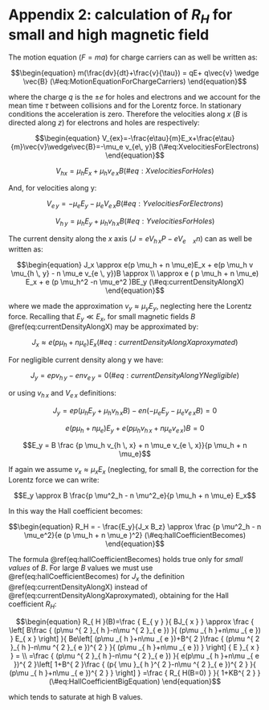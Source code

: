 # Appendix 2: calculation of $R_H$ for small and high magnetic field

The motion equation $(F=ma)$ for charge carriers can as well be written as:

$$\begin{equation}
m(\frac{dv}{dt}+\frac{v}{\tau}) = qE+ q\vec{v} \wedge \vec{B} 
(\#eq:MotionEquationForChargeCarriers)
\end{equation}$$

where the charge $q$ is the $\pm e$ for holes and electrons and we account for the mean time $\tau$ between collisions and for the Lorentz force.
In stationary conditions the acceleration is zero. Therefore the velocities along $x$ ($B$ is directed along $z$) for electrons and holes are respectively:

$$\begin{equation}
V_{ex}=-\frac{e\tau}{m}E_x+\frac{e\tau}{m}\vec{v}\wedge\vec{B}=-\mu_e v_{e\, y}B
(\#eq:XvelocitiesForElectrons)
\end{equation}$$

$$\begin{equation}
V_{hx}=\mu_h E_x+\mu_h v_{e\, x}B
(\#eq:XvelocitiesForHoles)
\end{equation}$$

And, for velocities along y:

$$\begin{equation}
V_{ e \, y} = -\mu_e E_y- \mu_e V_{e \, x} B
(\#eq:YvelocitiesForElectrons)
\end{equation}$$


$$\begin{equation}
V_{h \, y} = \mu_h E_y + \mu_h v_{h \, x}B
(\#eq:YvelocitiesForHoles)
\end{equation}$$


The current density along the <!-- is it the x AXIS or x in some other way? -->$x$ axis $(J = e V_{h \, x} P - eV_{e \quad x} n)$ can as well be written as:


$$\begin{equation}
J_x \approx e(p \mu_h + n \mu_e)E_x + e(p \mu_h v \mu_{h \, y} - n \mu_e v_{e \, y})B \approx \\
\approx e ( p \mu_h + n \mu_e) E_x + e (p \mu_h^2 -n \mu_e^2 )BE_y
(\#eq:currentDensityAlongX)
\end{equation}$$


where we made the approximation $v_y \approx \mu_y E_y$, neglecting here the Lorentz force.
Recalling that $E_y \ll E_x$, for small magnetic fields $B$ \@ref(eq:currentDensityAlongX) may be approximated by:

$$\begin{equation}
J_x \approx e(p \mu_h + n \mu_e) E_x
(\#eq:currentDensityAlongXaproxymated)
\end{equation}$$

For negligible current density along y we have:

$$\begin{equation}
J_y = e p v_{h \, y} - env_{e \, y} = 0
(\#eq:currentDensityAlongYNegligible)
\end{equation}$$

or using $v_{h \, x}$ and $V_{e \, x}$ definitions:

$$J_y = ep ( \mu_h E_y + \mu_h v_{h \, x} B) - en( -\mu_e E_y - \mu_e v_{e \, x}B) = 0$$

$$e(p \mu_h + n \mu_e) E_y + e(p \mu_h v_{h \, x} + n \mu_e v_{e \, x}) B = 0$$

$$E_y = B \frac {p \mu_h v_{h \, x} + n \mu_e v_{e \, x}}{p \mu_h + n \mu_e}$$

If again we assume $v_x \approx \mu_xE_x$ (neglecting, for small B, the correction for the Lorentz force <!-- is it the lorentz force ? --> we can write:

$$E_y \approx B \frac{p \mu^2_h - n \mu^2_e}{p \mu_h + n \mu_e} E_x$$

In this way the Hall coefficient becomes:

$$\begin{equation}
R_H = - \frac{E_y}{J_x B_z} \approx \frac {p \mu^2_h - n \mu_e^2}{e (p \mu_h + n \mu_e )^2}
(\#eq:hallCoefficientBecomes)
\end{equation}$$


The formula \@ref(eq:hallCoefficientBecomes) holds true only for *small values* of $B$.
For large $B$ values we must use \@ref(eq:hallCoefficientBecomes) for $J_x$ the definition \@ref(eq:currentDensityAlongX) instead of \@ref(eq:currentDensityAlongXaproxymated), obtaining for the Hall coefficient $R_H$:


$$\begin{equation}
R_{ H }(B)=\frac { E_{ y } }{ BJ_{ x } } \approx \frac { \left[ B\frac { (p\mu ^{ 2 }_{ h }-n\mu ^{ 2 }_{ e }) }{ (p\mu _{ h }+n\mu _{ e }) } E_{ x } \right] }{ Be\left[ (p\mu _{ h }+n\mu _{ e })+B^{ 2 }\frac { (p\mu ^{ 2 }_{ h }-n\mu ^{ 2 }_{ e })^{ 2 } }{ (p\mu _{ h }+n\mu _{ e }) } \right] { E }_{ x } } = \\
=\frac { (p\mu ^{ 2 }_{ h }-n\mu ^{ 2 }_{ e }) }{ e(p\mu _{ h }+n\mu _{ e })^{ 2 }\left[ 1+B^{ 2 }\frac { (p{ \mu }_{ h }^{ 2 }-n\mu ^{ 2 }_{ e })^{ 2 } }{ (p\mu _{ h }+n\mu _{ e })^{ 2 } } \right] } =\frac { R_{ H(B=0) } }{ 1+KB^{ 2 } }
(\#eq:HallCoefficientBigEquation)
\end{equation}$$

<!-- yeah i know that was long... -->
which tends to saturate at high B values.
